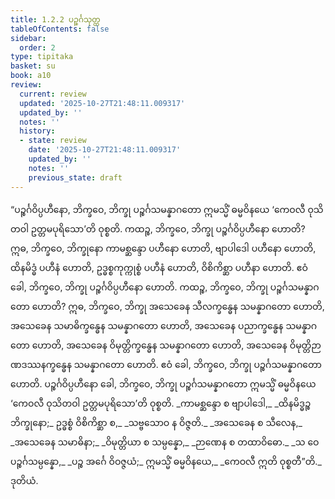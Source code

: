```yaml
---
title: 1.2.2 ပဉ္စင်္ဂသုတ္တ
tableOfContents: false
sidebar:
  order: 2
type: tipitaka
basket: su
book: a10
review:
  current: review
  updated: '2025-10-27T21:48:11.009317'
  updated_by: ''
  notes: ''
  history:
  - state: review
    date: '2025-10-27T21:48:11.009317'
    updated_by: ''
    notes: ''
    previous_state: draft
---
```



<ReviewStatus review={frontmatter.review} showDetails={true} />

<HypothesisAnnotation frontmatter={frontmatter} />

<DynamicBreadcrumb />

<Division number="12" book="a10" e="ch" v="17" p="269">

<Paragraph number="54" book="a10">
“ပဉ္စင်္ဂဝိပ္ပဟီနော, ဘိက္ခဝေ, ဘိက္ခု ပဉ္စင်္ဂသမန္နာဂတော ဣမသ္မိံ ဓမ္မဝိနယေ ‘ကေဝလီ ဝုသိတဝါ ဥတ္တမပုရိသော’တိ ဝုစ္စတိ. ကထဉ္စ, ဘိက္ခဝေ, ဘိက္ခု ပဉ္စင်္ဂဝိပ္ပဟီနော ဟောတိ? ဣဓ, ဘိက္ခဝေ, ဘိက္ခုနော ကာမစ္ဆန္ဒော ပဟီနော ဟောတိ, ဗျာပါဒေါ ပဟီနော ဟောတိ, ထိနမိဒ္ဓံ ပဟီနံ ဟောတိ, ဥဒ္ဓစ္စကုက္ကုစ္စံ ပဟီနံ ဟောတိ, ဝိစိကိစ္ဆာ ပဟီနာ ဟောတိ. ဧဝံ ခေါ, ဘိက္ခဝေ, ဘိက္ခု ပဉ္စင်္ဂဝိပ္ပဟီနော ဟောတိ.
</Paragraph>

<Paragraph number="55" book="a10">
ကထဉ္စ, ဘိက္ခဝေ, ဘိက္ခု ပဉ္စင်္ဂသမန္နာဂတော ဟောတိ? ဣဓ, ဘိက္ခဝေ, ဘိက္ခု အသေခေန သီလက္ခန္ဓေန သမန္နာဂတော ဟောတိ, အသေခေန သမာဓိက္ခန္ဓေန သမန္နာဂတော ဟောတိ, အသေခေန ပညာက္ခန္ဓေန သမန္နာဂတော ဟောတိ, အသေခေန ဝိမုတ္တိက္ခန္ဓေန သမန္နာဂတော ဟောတိ, အသေခေန ဝိမုတ္တိဉာဏဒဿနက္ခန္ဓေန သမန္နာဂတော ဟောတိ. ဧဝံ ခေါ, ဘိက္ခဝေ, ဘိက္ခု ပဉ္စင်္ဂသမန္နာဂတော ဟောတိ.
</Paragraph>

<Paragraph number="56" book="a10">
ပဉ္စင်္ဂဝိပ္ပဟီနော ခေါ, ဘိက္ခဝေ, ဘိက္ခု ပဉ္စင်္ဂသမန္နာဂတော ဣမသ္မိံ ဓမ္မဝိနယေ ‘ကေဝလီ ဝုသိတဝါ ဥတ္တမပုရိသော’တိ ဝုစ္စတိ.
</Paragraph>

<Paragraph number="57" type="verses" book="a10">
_ကာမစ္ဆန္ဒော စ ဗျာပါဒေါ,_  
_ထိနမိဒ္ဓဉ္စ ဘိက္ခုနော;_  
ဥဒ္ဓစ္စံ ဝိစိကိစ္ဆာ စ,_  
_သဗ္ဗသောဝ န ဝိဇ္ဇတိ._  

</Paragraph>

<Paragraph number="58" type="verses" book="a10">
_အသေခေန စ သီလေန,_  
_အသေခေန သမာဓိနာ;_  
_ဝိမုတ္တိယာ စ သမ္ပန္နော,_  
_ဉာဏေန စ တထာဝိဓော._  

</Paragraph>

<Paragraph number="59" type="verses" book="a10">
_သ ဝေ ပဉ္စင်္ဂသမ္ပန္နော,_  
_ပဉ္စ အင်္ဂေ ဝိဝဇ္ဇယံ;_  
ဣမသ္မိံ ဓမ္မဝိနယေ,_  
_ကေဝလီ ဣတိ ဝုစ္စတီ”တိ._  


</Paragraph>
</Division>

<Paragraph number="60" type="center" book="a10">
ဒုတိယံ.
</Paragraph>